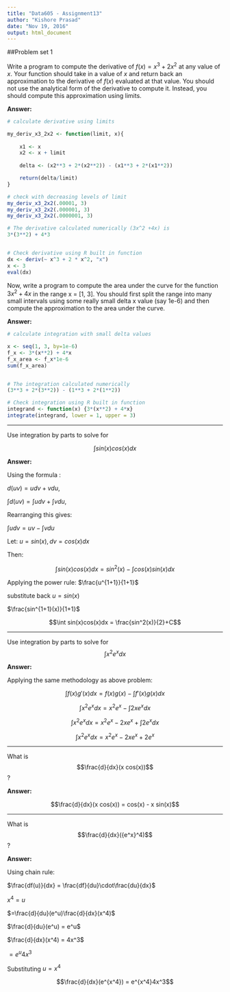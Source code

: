 ---
title: "Data605 - Assignment13"
author: "Kishore Prasad"
date: "Nov 19, 2016"
output: html_document
---

##Problem set 1

Write a program to compute the derivative of $f(x) = x^3 + 2x^2$ at any value of $x$. Your function should take in a value of $x$ and return back an approximation to the derivative of $f(x)$ evaluated at that value. You should not use the analytical form of the derivative to compute it. Instead, you should compute this approximation using limits.

**Answer:**


```{r, warning=FALSE, message=FALSE}

# calculate derivative using limits

my_deriv_x3_2x2 <- function(limit, x){
    
    x1 <- x
    x2 <- x + limit
    
    delta <- (x2**3 + 2*(x2**2)) - (x1**3 + 2*(x1**2))

    return(delta/limit)
}

# check with decreasing levels of limit
my_deriv_x3_2x2(.00001, 3)
my_deriv_x3_2x2(.000001, 3)
my_deriv_x3_2x2(.0000001, 3)

# The derivative calculated numerically (3x^2 +4x) is
3*(3**2) + 4*3


# Check derivative using R built in function
dx <- deriv(~ x^3 + 2 * x^2, "x")
x <- 3
eval(dx)


```



Now, write a program to compute the area under the curve for the function $3x^2+4x$ in the range x = [1, 3]. You should first split the range into many small intervals using some really small delta x value (say 1e-6) and then compute the approximation to the area under the curve. 

**Answer:**


```{r, warning=FALSE, message=FALSE}

# calculate integration with small delta values

x <- seq(1, 3, by=1e-6)
f_x <- 3*(x**2) + 4*x
f_x_area <- f_x*1e-6
sum(f_x_area)


# The integration calculated numerically
(3**3 + 2*(3**2)) - (1**3 + 2*(1**2))

# Check integration using R built in function
integrand <- function(x) {3*(x**2) + 4*x}
integrate(integrand, lower = 1, upper = 3)

```


---


Use integration by parts to solve for 

$$\int sin(x) cos(x) dx$$

**Answer:**

Using the formula : 

$d(uv)=udv+vdu$,

$\int d(uv)= \int udv + \int vdu$,

Rearranging this gives: 

$\int udv = uv - \int vdu$


Let: $u = sin(x),  dv = cos(x) dx$

Then: 

$$\int sin(x) cos(x) dx = sin^2(x) - \int cos(x) sin(x) dx$$

Applying the power rule: $\frac{u^{1+1}}{1+1}$

substitute back $u= sin(x)$

$\frac{sin^{1+1}(x)}{1+1}$  

$$\int sin(x)cos(x)dx = \frac{sin^2(x)}{2}+C$$  


---



Use integration by parts to solve for $$\int x^2 e^x dx$$

**Answer:**

Applying the same methodology as above problem:

$$\int f(x) g'(x) dx = f(x) g(x) - \int f'(x) g(x) dx$$


$$\int x^2 e^x dx = x^2 e^x - \int 2x e^x dx$$ 

$$\int x^2 e^x dx = x^2 e^x - 2x e^x + \int 2e^x dx$$ 

$$\int x^2 e^x dx = x^2 e^x - 2x e^x + 2e^x$$


***



What is $$\frac{d}{dx}(x cos(x))$$?

**Answer:**

$$\frac{d}{dx}(x cos(x)) = cos(x) - x sin(x)$$


***


What is $$\frac{d}{dx}({e^x}^4)$$?

**Answer:**


Using chain rule: 

$\frac{df(u)}{dx} = \frac{df}{du}\cdot\frac{du}{dx}$   

$x^4 = u$

$=\frac{d}{du}(e^u)\frac{d}{dx}(x^4)$   

$\frac{d}{du}(e^u) = e^u$   

$\frac{d}{dx}(x^4) = 4x^3$   

$= e^u4x^3$    

Substituting $u = x^4$ 

$$\frac{d}{dx}(e^{x^4}) = e^{x^4}4x^3$$


